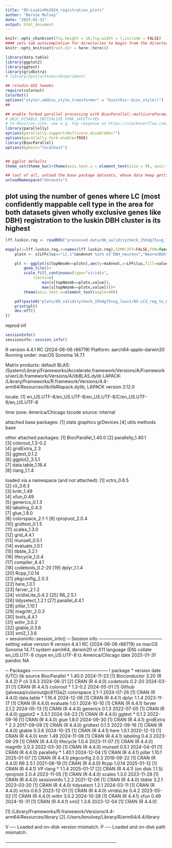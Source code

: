 ```yaml
---
title: "05-LuskinMs2024_registration_plots"
author: "Bernie Mulvey"
date: "2025-01-31"
output: html_document
---
```


```r
knitr::opts_chunk$set(fig.height = 10,fig.width = 7,include = FALSE)
#### sets tab autocompletion for directories to begin from the directory containing the .Rproj session, instead of the script's directory if different
knitr::opts_knit$set(root.dir = here::here())

library(data.table)
library(ggplot2)
library(ggtext)
library(gridExtra)
# library(SpatialFeatureExperiment)

## rstudio GUI tweaks
require(colorout)
ColorOut()
options("styler.addins_style_transformer" = "biocthis::bioc_style()")
##

## enable forked parallel processing with BiocParallel::multicoreParam, future::, etc. seemed to need this a couple times, but otherwise havent so its here as a preventative measure. part of this is adding the line 
# OBJC_DISABLE_INITIALIZE_FORK_SAFETY=YES
# to Renviron.site. see e.g. top response on https://stackoverflow.com/questions/73638290/python-on-mac-is-it-safe-to-set-objc-disable-initialize-fork-safety-yes-globall 
library(parallelly)
options(parallelly.supportsMulticore.disableOn="")
options(parallelly.fork.enable=TRUE)
library(BiocParallel)
options(bphost="localhost")


## ggplot defaults
theme_set(theme_bw()+theme(axis.text.x = element_text(size = 9), axis.title.x = element_text(size = 8), axis.text.y = element_text(size = 8), axis.title.y = element_text(size =9), plot.title = element_markdown(size = 11,hjust=0.5), strip.text = element_text(size=11), legend.text = element_text(size=8), legend.title = element_text(size=9,hjust=0.5)))

## last of all, unload the base package datasets, whose data keep getting in the way of autocompletions (e.g., Theoph is priortized over TRUE)
unloadNamespace("datasets")
```


## plot using the number of genes where LC (most confidently mappable cell type in the area for both datasets given wholly exclusive genes like DBH) registration to the luskin DBH cluster is its highest
```r
lff.luskin.reg <- readRDS("processed-data/08_validitycheck_25hdg75svg_louv1/05-Registrations_to_LuskinMs2024.RDS")

mapply(s=lff.luskin.reg,n=names(lff.luskin.reg),SIMPLIFY=FALSE,FUN=function(s,n){
    plotn <- s[LFFclus=="LC.1"&msAnnot %in% c("DBH_neurons","NeuronDbh")][value==max(value),topNmsmk]

    plt <- ggplot(s[topNmsmk==plotn],aes(y=msAnnot,x=LFFclus,fill=value))+
        geom_tile()+
        scale_fill_continuous(type="viridis",
            limits=c(
                min(s[topNmsmk==plotn,value]),
                max(s[topNmsmk==plotn,value])))+
        theme(axis.text.x=element_text(angle=90))

    pdf(paste0("plots/08_validitycheck_25hdg75svg_louv1/05-LC3_reg_to_Luskin_",n,"_top",plotn,"msMks.pdf"),height=6,width=7.5)
    print(plt)
    dev.off()
})
```

reprod inf
```r
sessionInfo()
sessioninfo::session_info()
```
R version 4.4.1 RC (2024-06-06 r86719)
Platform: aarch64-apple-darwin20
Running under: macOS Sonoma 14.7.1

Matrix products: default
BLAS:   /System/Library/Frameworks/Accelerate.framework/Versions/A/Frameworks/vecLib.framework/Versions/A/libBLAS.dylib 
LAPACK: /Library/Frameworks/R.framework/Versions/4.4-arm64/Resources/lib/libRlapack.dylib;  LAPACK version 3.12.0

locale:
[1] en_US.UTF-8/en_US.UTF-8/en_US.UTF-8/C/en_US.UTF-8/en_US.UTF-8

time zone: America/Chicago
tzcode source: internal

attached base packages:
[1] stats     graphics  grDevices
[4] utils     methods   base     

other attached packages:
[1] BiocParallel_1.40.0
[2] parallelly_1.40.1  
[3] colorout_1.3-0.2   
[4] gridExtra_2.3      
[5] ggtext_0.1.2       
[6] ggplot2_3.5.1      
[7] data.table_1.16.4  
[8] rlang_1.1.4        

loaded via a namespace (and not attached):
 [1] vctrs_0.6.5      
 [2] cli_3.6.3        
 [3] knitr_1.49       
 [4] xfun_0.49        
 [5] generics_0.1.3   
 [6] labeling_0.4.3   
 [7] glue_1.8.0       
 [8] colorspace_2.1-1 
 [9] rprojroot_2.0.4  
[10] gridtext_0.1.5   
[11] scales_1.3.0     
[12] grid_4.4.1       
[13] munsell_0.5.1    
[14] evaluate_1.0.1   
[15] tibble_3.2.1     
[16] lifecycle_1.0.4  
[17] compiler_4.4.1   
[18] codetools_0.2-20 
[19] dplyr_1.1.4      
[20] Rcpp_1.0.14      
[21] pkgconfig_2.0.3  
[22] here_1.0.1       
[23] farver_2.1.2     
[24] viridisLite_0.4.2
[25] R6_2.5.1         
[26] tidyselect_1.2.1 
[27] parallel_4.4.1   
[28] pillar_1.10.1    
[29] magrittr_2.0.3   
[30] tools_4.4.1      
[31] withr_3.0.2      
[32] gtable_0.3.6     
[33] xml2_1.3.6       
> sessioninfo::session_info()
─ Session info ────────────────────
 setting  value
 version  R version 4.4.1 RC (2024-06-06 r86719)
 os       macOS Sonoma 14.7.1
 system   aarch64, darwin20
 ui       X11
 language (EN)
 collate  en_US.UTF-8
 ctype    en_US.UTF-8
 tz       America/Chicago
 date     2025-01-31
 pandoc   NA

─ Packages ────────────────────────
 !  package      * version date (UTC) lib source
    BiocParallel * 1.40.0  2024-11-23 [1] Bioconductor 3.20 (R 4.4.2)
 P  cli            3.6.3   2024-06-21 [2] CRAN (R 4.4.0)
    codetools      0.2-20  2024-03-31 [1] CRAN (R 4.4.1)
    colorout     * 1.3-0.2 2024-05-01 [1] Github (jalvesaq/colorout@c6113a2)
    colorspace     2.1-1   2024-07-26 [1] CRAN (R 4.4.0)
    data.table   * 1.16.4  2024-12-06 [1] CRAN (R 4.4.1)
    dplyr          1.1.4   2023-11-17 [1] CRAN (R 4.4.0)
    evaluate       1.0.1   2024-10-10 [1] CRAN (R 4.4.1)
    farver         2.1.2   2024-05-13 [1] CRAN (R 4.4.0)
    generics       0.1.3   2022-07-05 [1] CRAN (R 4.4.0)
    ggplot2      * 3.5.1   2024-04-23 [1] CRAN (R 4.4.0)
    ggtext       * 0.1.2   2022-09-16 [1] CRAN (R 4.4.0)
    glue           1.8.0   2024-09-30 [1] CRAN (R 4.4.1)
    gridExtra    * 2.3     2017-09-09 [1] CRAN (R 4.4.0)
    gridtext       0.1.5   2022-09-16 [1] CRAN (R 4.4.0)
    gtable         0.3.6   2024-10-25 [1] CRAN (R 4.4.1)
    here           1.0.1   2020-12-13 [1] CRAN (R 4.4.0)
    knitr          1.49    2024-11-08 [1] CRAN (R 4.4.1)
    labeling       0.4.3   2023-08-29 [1] CRAN (R 4.4.0)
    lifecycle      1.0.4   2023-11-07 [1] CRAN (R 4.4.0)
    magrittr       2.0.3   2022-03-30 [1] CRAN (R 4.4.0)
    munsell        0.5.1   2024-04-01 [1] CRAN (R 4.4.0)
    parallelly   * 1.40.1  2024-12-04 [1] CRAN (R 4.4.1)
    pillar         1.10.1  2025-01-07 [1] CRAN (R 4.4.1)
    pkgconfig      2.0.3   2019-09-22 [1] CRAN (R 4.4.0)
    R6             2.5.1   2021-08-19 [1] CRAN (R 4.4.0)
    Rcpp           1.0.14  2025-01-12 [1] CRAN (R 4.4.1)
 VP rlang        * 1.1.4   2025-01-17 [2] CRAN (R 4.4.1) (on disk 1.1.5)
    rprojroot      2.0.4   2023-11-05 [1] CRAN (R 4.4.0)
    scales         1.3.0   2023-11-28 [1] CRAN (R 4.4.0)
    sessioninfo    1.2.2   2021-12-06 [1] CRAN (R 4.4.0)
    tibble         3.2.1   2023-03-20 [1] CRAN (R 4.4.0)
    tidyselect     1.2.1   2024-03-11 [1] CRAN (R 4.4.0)
    vctrs          0.6.5   2023-12-01 [1] CRAN (R 4.4.0)
    viridisLite    0.4.2   2023-05-02 [1] CRAN (R 4.4.0)
    withr          3.0.2   2024-10-28 [1] CRAN (R 4.4.1)
    xfun           0.49    2024-10-31 [1] CRAN (R 4.4.1)
    xml2           1.3.6   2023-12-04 [1] CRAN (R 4.4.0)

 [1] /Library/Frameworks/R.framework/Versions/4.4-arm64/Resources/library
 [2] /Users/bmulvey/Library/R/arm64/4.4/library

 V ── Loaded and on-disk version mismatch.
 P ── Loaded and on-disk path mismatch.

───────────────────────────────────
